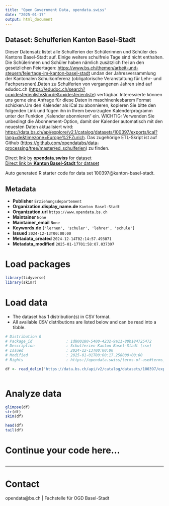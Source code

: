 ```yaml
---
title: "Open Government Data, opendata.swiss"
date: "2025-01-17"
output: html_document
---
```


## Dataset: Schulferien Kanton Basel-Stadt

Dieser Datensatz listet alle Schulferien der Schülerinnen und Schüler des Kantons Basel-Stadt auf. Einige weitere schulfreie Tage sind nicht enthalten. Die Schülerinnen und Schüler haben nämlich zusätzlich frei
an den gesetzlichen Feiertagen: [https://www.bs.ch/themen/arbeit-und-steuern/feiertage-im-kanton-basel-stadt](https://www.bs.ch/themen/arbeit-und-steuern/feiertage-im-kanton-basel-stadt) undan der Jahresversammlung der Kantonalen Schulkonferenz 
(obligatorische Veranstaltung für Lehr- und Fachpersonen).Daten zu Schulferien von vergangenen Jahren sind auf edudoc.ch ([https://edudoc.ch/search?cc=idesferienliste&ln=de&c=idesferienliste](https://edudoc.ch/search?cc=idesferienliste&ln=de&c=idesferienliste)) verfügbar. Interessierte können uns gerne eine Anfrage für diese Daten in maschinenlesbarem Format schicken.Um den Kalender als iCal zu abonnieren, kopieren Sie bitte den folgenden Link und fügen ihn in Ihrem bevorzugten Kalenderprogramm unter der Funktion „Kalender abonnieren“ ein. WICHTIG: Verwenden Sie unbedingt die Abonnement-Option, damit der Kalender automatisch mit den neuesten Daten aktualisiert wird: [https://data.bs.ch/api/explore/v2.1/catalog/datasets/100397/exports/ical?lang=de&timezone=Europe%2FZurich](https://data.bs.ch/api/explore/v2.1/catalog/datasets/100397/exports/ical?lang=de&timezone=Europe%2FZurich). Das zugehörige ETL-Skript ist auf Github ([https://github.com/opendatabs/data-processing/tree/master/ed_schulferien](https://github.com/opendatabs/data-processing/tree/master/ed_schulferien)) zu finden.


[Direct link by **opendata.swiss** for dataset](https://opendata.swiss/de/dataset/schulferien-kanton-basel-stadt)<br>
[Direct link by **Kanton Basel-Stadt** for dataset](https://data.bs.ch/explore/dataset/100397/)

Auto generated R starter code for data set 100397@kanton-basel-stadt.

## Metadata

- **Publisher** `Erziehungsdepartement`
- **Organization.display_name.de** `Kanton Basel-Stadt`
- **Organization.url** `https://www.opendata.bs.ch`
- **Maintainer** `None`
- **Maintainer_email** `None`
- **Keywords.de** `['lernen', 'schuler', 'lehrer', 'schule']`
- **Issued** `2024-12-13T00:00:00`
- **Metadata_created** `2024-12-14T02:14:57.493071`
- **Metadata_modified** `2025-01-17T01:58:07.037397`


# Load packages

```r

library(tidyverse)
library(skimr)

```

# Load data

-   The dataset has 1 distribution(s) in CSV format.
-   All available CSV distributions are listed below and can be read into a tibble.

```r

# Distribution 0
# Package_id               : 1d800180-5400-4232-9a11-88b184725472
# Description              : Schulferien Kanton Basel-Stadt (csv)
# Issued                   : 2024-12-13T00:00:00
# Modified                 : 2025-01-01T00:00:17.258000+00:00
# Rights                   : https://opendata.swiss/terms-of-use#terms_by

df <- read_delim('https://data.bs.ch/api/v2/catalog/datasets/100397/exports/csv?use_labels=true')



```

# Analyze data

```r

glimpse(df)
str(df)
skim(df)

head(df)
tail(df)

```

# Continue your code here...

```r

```

------------------------------------------------------------------------

# Contact

opendata@bs.ch | Fachstelle für OGD Basel-Stadt
